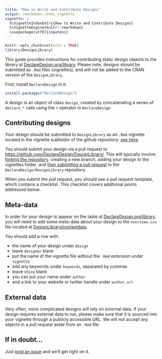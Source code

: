 ```yaml
---
title: "How to Write and Contribute Designs"
output: rmarkdown::html_vignette
vignette: >
  %\VignetteIndexEntry{How to Write and Contribute Designs}
  %\VignetteEngine{knitr::rmarkdown}
  \usepackage[utf8]{inputenc}
---
```


```r
knitr::opts_chunk$set(echo = TRUE)
library(DesignLibrary)
```

This guide provides instructions for contributing static design objects to the library at [DeclareDesign.org/library](DeclareDesign.org/library). Please note, designs should be submitted as `.Rmd` files (vignettes), and will not be added to the CRAN version of the `DesignLibrary`. 

First, install `DeclareDesign` in `R`:

```r
install.packages("DeclareDesign")
```

A design is an object of class `design`, created by concatenating a series of `declare_*` calls using the `+` operator in `DeclareDesign`. 

## Contributing designs

Your design should be submitted to `DesignLibrary` as an `.Rmd` vignette located in the vignette subfolder of the github repository: [see here](https://github.com/DeclareDesign/DesignLibrary/tree/master/vignettes). 


You should submit your design via a pull request to [https://github.com/DeclareDesign/DesignLibrary/](https://github.com/DeclareDesign/DesignLibrary/). This will typically involve [forking the repository](https://guides.github.com/activities/forking/), creating a new branch, adding your design to the vignettes folder, and [then submitting a pull request](https://guides.github.com/activities/forking/) to the `DeclareDesign/DesignLibrary` repository. 

When you submit the pull request, you should see a pull request template, which contains a checklist. This checklist covers additional points addressed below.

## Meta-data

In order for your design to appear on the table at [DeclareDesign.org/library](DeclareDesign.org/library), you will need to add some meta-data about your design to the `overview.csv` file located at [DesignLibrary/inst/extdata](https://github.com/DeclareDesign/DesignLibrary/tree/master/inst/extdata/overview.csv).

You should add a row with: 

  - the name of your design under `design`
  - leave `designer` blank
  - put the name of the vignette file without the `.Rmd` extension under `vignette`
  - add any keywords under `keywords`, separated by commas
  - leave `shiny` blank
  - you can put your name under `author`
  - and a link to your website or twitter handle under `author_url`

## External data

Very often, more complicated designs will rely on external data. If your design requires external data to run, please make sure that it is sourced into your vignette through a publicly accessible URL.  We will not accept any objects in a pull request aside from an `.Rmd` file.

## If in doubt...

Just [post an issue](https://github.com/DeclareDesign/DesignLibrary/issues) and we'll get right on it.





